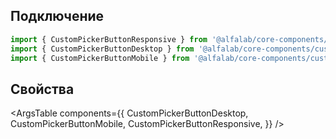 

## Подключение

```jsx
import { CustomPickerButtonResponsive } from '@alfalab/core-components/custom-picker-button/responsive'
import { CustomPickerButtonDesktop } from '@alfalab/core-components/custom-picker-button/desktop';
import { CustomPickerButtonMobile } from '@alfalab/core-components/custom-picker-button/mobile';
```

## Свойства

<ArgsTable
    components={{
        CustomPickerButtonDesktop,
        CustomPickerButtonMobile,
        CustomPickerButtonResponsive,
    }}
/>
